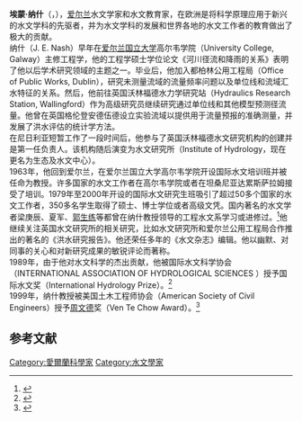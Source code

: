 {{orphan|time=2014-02-05T13:41:23+00:00}}
'''埃蒙·纳什'''（{{lang-en|J. E. Nash}}，{{bd|1927年||2000年|4月17日}}），[[爱尔兰共和国|爱尔兰]]水文学家和水文教育家，在欧洲是将科学原理应用于新兴的水文学科的先驱者，并为水文学科的发展和世界各地的水文工作者的教育做出了极大的贡献。<br />

纳什（J. E. Nash）早年在[[爱尔兰国立大学|爱尔兰国立大学]]高尔韦学院（University College, Galway）主修工程学，他的工程学硕士学位论文《河川径流和降雨的关系》表明了他以后学术研究领域的主题之一。毕业后，他加入都柏林公用工程局（Office of Public Works, Dublin），研究未测量流域的流量频率问题以及单位线和流域汇水特征的关系。然后，他前往英国沃林福德水力学研究站（Hydraulics Research Station, Wallingford）作为高级研究员继续研究通过单位线和其他模型预测径流量。他曾在英国格伦登安德伍德设立实验流域以提供用于流量预报的准确测量，并发展了洪水评估的统计学方法。<br />

在尼日利亚短暂工作了一段时间后，他参与了英国沃林福德水文研究机构的创建并是第一任负责人。该机构随后演变为水文研究所（Institute of Hydrology，现在更名为生态及水文中心<Centre for Ecology and Hydrology>）。<br />

1963年，他回到爱尔兰，在爱尔兰国立大学高尔韦学院开设国际水文培训班并被任命为教授。许多国家的水文工作者在高尔韦学院或者在坦桑尼亚达累斯萨拉姆接受了培训。1979年至2000年开设的国际水文研究生班吸引了超过50多个国家的水文工作者，350多名学生取得了硕士、博士学位或者高级文凭。国内著名的水文学者梁庚辰、夏军、[[郭生练|郭生练]]等都曾在纳什教授领导的工程水文系学习或进修过。<ref>{{cite web |url=http://www.nuigalway.ie/hydrology/ |title=存档副本 |accessdate=2014-02-05 |deadurl=yes |archiveurl=https://web.archive.org/web/20140223210702/http://www.nuigalway.ie/hydrology/ |archivedate=2014-02-23 |df= }}</ref>他继续关注英国水文研究所的相关研究，比如水文研究所和爱尔兰公用工程局合作推出的著名的《洪水研究报告》。他还荣任多年的《水文杂志》编辑。他以幽默、对同事的关心和对新研究成果的敏锐评论而著称。<br />

1989年，由于他对水文科学的杰出贡献，他被国际水文科学协会（INTERNATIONAL ASSOCIATION OF HYDROLOGICAL SCIENCES ）授予国际水文奖（International Hydrology Prize）。<ref>{{Cite web |url=http://www.iahs.info/About-IAHS/Competition--Events/International-Hydrology-Prize/International-Hydrology-Prize-Winners/ |title=存档副本 |accessdate=2014-02-05 |archive-date=2019-12-06 |archive-url=https://web.archive.org/web/20191206130014/https://iahs.info/About-IAHS/Competition--Events/International-Hydrology-Prize/International-Hydrology-Prize-Winners/ |dead-url=no }}</ref><br />

1999年，纳什教授被美国土木工程师协会（American Society of Civil Engineers）授予[[周文德|周文德]]奖（Ven Te Chow Award）。<ref>{{cite web |url=http://www.asce.org/leadership-and-management/awards/chow-award-past-winners/ |title=存档副本 |accessdate=2014-02-05 |deadurl=yes |archiveurl=https://web.archive.org/web/20140303155609/http://www.asce.org/leadership-and-management/awards/chow-award-past-winners/ |archivedate=2014-03-03 }}</ref>

==参考文献==
{{reflist}}

[[Category:愛爾蘭科學家|Category:愛爾蘭科學家]]
[[Category:水文學家|Category:水文學家]]